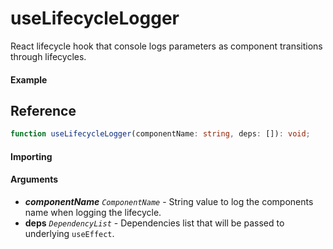 
<Meta title="Lifecycle/useLifecycleLogger" component={Example} />

# useLifecycleLogger

React lifecycle hook that console logs parameters as component transitions through lifecycles.

#### Example

<Canvas>
	<Story story={Example} inline />
</Canvas>

## Reference

```ts
function useLifecycleLogger(componentName: string, deps: []): void;
```

#### Importing

<ImportPath />

#### Arguments

- _**componentName**_ _`ComponentName`_ - String value to log the components name when logging the lifecycle.
- **deps** _`DependencyList`_ - Dependencies list that will be passed to underlying `useEffect`.
